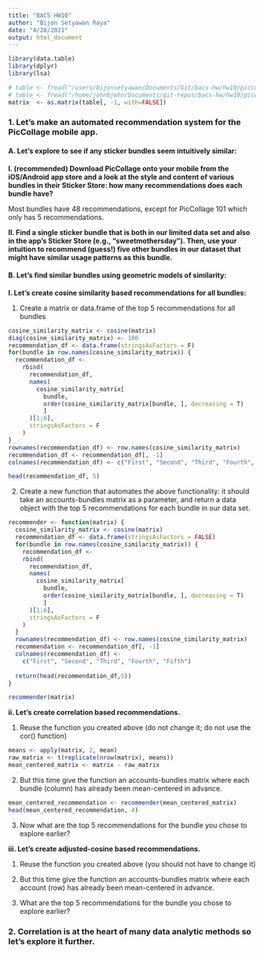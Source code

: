 ```yaml
---
title: "BACS HW10"
author: "Bijon Setyawan Raya"
date: "4/28/2021"
output: html_document
---
```


```r
library(data.table)
library(dplyr)
library(lsa)
```


```r
# table <- fread("/users/bijonsetyawan/Documents/Git/bacs-hw/hw10/piccollage_accounts_bundles.csv") # macos
# table <- fread("/home/johnbjohn/Documents/git-repos/bacs-hw/hw10/piccollage_accounts_bundles.csv") # linux
matrix  <- as.matrix(table[, -1, with=FALSE])
```

### 1. Let’s make an automated recommendation system for the PicCollage mobile app.

#### A. Let’s explore to see if any sticker bundles seem intuitively similar:

**I. (recommended) Download PicCollage onto your mobile from the iOS/Android app store and a look at the style and content of various bundles in their Sticker Store: how many recommendations does each bundle have?**

Most bundles have 48 recommendations, except for PicCollage 101 which only has 5 recommendations.

**II. Find a single sticker bundle that is both in our limited data set and also in the app’s Sticker Store (e.g., “sweetmothersday”). Then, use your intuition to recommend (guess!) five other bundles in our dataset that might have similar usage patterns as this bundle.**

#### B. Let's find similar bundles using geometric models of similarity:

**I. Let’s create cosine similarity based recommendations for all bundles:**

1. Create a matrix or data.frame of the top 5 recommendations for all bundles

```r
cosine_similarity_matrix <- cosine(matrix)
diag(cosine_similarity_matrix) <- 100
recommendation_df <- data.frame(stringsAsFactors = F)
for(bundle in row.names(cosine_similarity_matrix)) {
  recommendation_df <- 
    rbind(
      recommendation_df, 
      names(
        cosine_similarity_matrix[
          bundle, 
          order(cosine_similarity_matrix[bundle, ], decreasing = T)
          ]
      )[1:6], 
      stringsAsFactors = F
    )
}
rownames(recommendation_df) <- row.names(cosine_similarity_matrix)
recommendation_df <- recommendation_df[, -1]
colnames(recommendation_df) <- c("First", "Second", "Third", "Fourth", "Fifth")

head(recommendation_df, 5)
```

2. Create a new function that automates the above functionality: it should take an accounts-bundles matrix as a parameter, and return a data object with the top 5 recommendations for each bundle in our data set.

```r
recommender <- function(matrix) {
  cosine_similarity_matrix <- cosine(matrix)
  recommendation_df <- data.frame(stringsAsFactors = FALSE)
  for(bundle in row.names(cosine_similarity_matrix)) {
    recommendation_df <- 
    rbind(
      recommendation_df, 
      names(
        cosine_similarity_matrix[
          bundle, 
          order(cosine_similarity_matrix[bundle, ], decreasing = T)
          ]
      )[1:6], 
      stringsAsFactors = F
    )
  }
  rownames(recommendation_df) <- row.names(cosine_similarity_matrix)
  recommendation <- recommendation_df[, -1]
  colnames(recommendation_df) <- 
    c("First", "Second", "Third", "Fourth", "Fifth")
  
  return(head(recommendation_df,5))
}

recommender(matrix)
```

**ii. Let’s create correlation based recommendations.**

1. Reuse the function you created above (do not change it; do not use the cor() function)

```r
means <- apply(matrix, 2, mean)
raw_matrix <- t(replicate(nrow(matrix), means))
mean_centered_matrix <- matrix - raw_matrix
```

2. But this time give the function an accounts-bundles matrix where each bundle (column) has already been mean-centered in advance.

```r
mean_centered_recommendation <- recommender(mean_centered_matrix)
head(mean_centered_recommendation, 4)
```

3. Now what are the top 5 recommendations for the bundle you chose to explore earlier?

**iii. Let’s create adjusted-cosine based recommendations.**

1. Reuse the function you created above (you should not have to change it)

2. But this time give the function an accounts-bundles matrix where each
account (row) has already been mean-centered in advance.

3. What are the top 5 recommendations for the bundle you chose to explore earlier?

### 2. Correlation is at the heart of many data analytic methods so let’s explore it further.